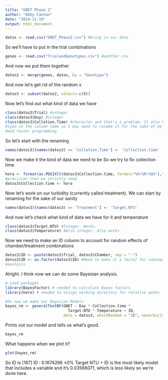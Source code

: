 ```yaml
---
title: "GNET Phase 2"
author: "Abby Cannon"
date: "2024-11-19"
output: html_document
---
```


```r
datos <- read.csv("GNET_Phase2.csv") #bring in our data
```

So we'll have to put in the trial combinations
```r
genes <- read.csv("TrialandGenotypes.csv") #another csv
```

And now we put them together
```r
datos2 <- merge(genes, datos, by = "Genotype")
```

And now let's get rid of the random x
```r
datos3 <- subset(datos2, select=-c(X))
```

Now let's find out what kind of data we have
```r
class(datos3$Trial) #integer
class(datos3$Day) #integer
class(datos3$Colletion.Time) #character and that's a problem. It also has a 
#typo in the column name so I may need to rename it for the sake of my sanity 
#and faster programming
```

So let's start with the renaming
```r
names(datos3)[names(datos3) == 'Colletion.Time'] <- 'Collection.time'
```

Now we make it the kind of data we need to be
So we try to fix collection time
```r
hora <- format(as.POSIXlt(datos3$Collection.time, format="%H:%M:%OS"),"%H:%M:%OS2") #So that worked even if it gave us more 
#precision than we strictly need
datos3$Collection.time <- hora
```

Now let's work on our turbidity (currently called treatment). We can start by renaming for the sake of our sanity
```r
names(datos3)[names(datos3) == 'Treatment'] <- 'Target.NTU'
```

And now let's check what kind of data we have for it and temperature
```r
class(datos3$Target.NTU) #Integer. Works.
class(datos3$Temperature) #Also integer. Also works.
```

Now we need to make an ID column to account for random effects of chamber/treatment combinations
```r
datos3$ID <- paste(datos3$Trial, datos3$Chamber, sep = "-")
datos3$ID <- as.factor(datos3$ID) #Need to make it a factor for subsequent
#analysis
```

Alright. I think now we can do some Bayesian analysis.
```r
# Load packages
library(BayesFactor) # needed to calculate Bayes factors
library(here) # needed to assign working directory for relative paths 
```

```r
#So now we make our Bayesian Models
bayes_rm <- generalTestBF(GNET ~ Day * Collection.time * 
                            Target.NTU * Temperature + ID,
                          data = datos3, whichRandom = "ID", neverExclude="^ID$")
```

Prints out our model and tells us what's good.
```r
bayes_rm
```
What happens when we plot it?
```r
plot(bayes_rm)
```

So ID is [167] ID  : 0.1674266    ±0% Target NTU + ID is the most likely model that includes a variable and it's 0.03566071, which is less likely so we're done here.


